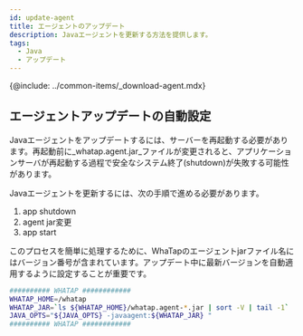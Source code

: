 ```yaml
---
id: update-agent
title: エージェントのアップデート
description: Javaエージェントを更新する方法を提供します。
tags:
  - Java
  - アップデート
---
```


{@include: ../common-items/_download-agent.mdx}

## エージェントアップデートの自動設定

Javaエージェントをアップデートするには、サーバーを再起動する必要があります。再起動前に_whatap.agent.jar_ファイルが変更されると、アプリケーションサーバが再起動する過程で安全なシステム終了(shutdown)が失敗する可能性があります。

Javaエージェントを更新するには、次の手順で進める必要があります。

1. app shutdown
2. agent jar変更
3. app start

このプロセスを簡単に処理するために、WhaTapのエージェントjarファイル名にはバージョン番号が含まれています。アップデート中に最新バージョンを自動適用するように設定することが重要です。

```bash {3} showLineNumbers
########## WHATAP ############
WHATAP_HOME=/whatap
WHATAP_JAR=`ls ${WHATAP_HOME}/whatap.agent-*.jar | sort -V | tail -1`
JAVA_OPTS="${JAVA_OPTS} -javaagent:${WHATAP_JAR} "
########## WHATAP ############
```
